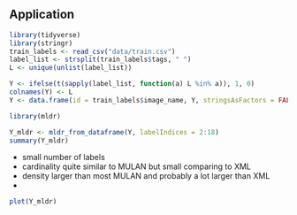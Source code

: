 ## Application

```r
library(tidyverse)
library(stringr)
train_labels <- read_csv("data/train.csv")
label_list <- strsplit(train_labels$tags, " ")
L <- unique(unlist(label_list))

Y <- ifelse(t(sapply(label_list, function(a) L %in% a)), 1, 0)
colnames(Y) <- L
Y <- data.frame(id = train_labels$image_name, Y, stringsAsFactors = FALSE)

library(mldr)

Y_mldr <- mldr_from_dataframe(Y, labelIndices = 2:18)
summary(Y_mldr)
```

+ small number of labels
+ cardinality quite similar to MULAN but small comparing to XML
+ density larger than most MULAN and probably a lot larger than XML
+ 

```r
plot(Y_mldr)
```

